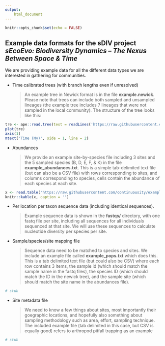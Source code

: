 ```yaml
---
output: 
    html_document
---
```


```r
knitr::opts_chunk$set(echo = FALSE)
```

## Example data formats for the sDIV project *sEcoEvo: Biodiversity Dynamics – The Nexus Between Space & Time*

We are providing example data for all the different data types we are interested in gathering for communities.

* Time calibrated trees (with branch lengths even if unresolved)
  
    > An example tree in Newick format is in the file **example.newick**. Please note that trees can include both sampled and unsampled lineages (the example tree includes 7 lineages that were not sampled in the local community). The structure of the tree looks like this:

```r
tre <- ape::read.tree(text = readLines('https://raw.githubusercontent.com/continuousity/example_data/master/example.newick'))
plot(tre)
axis(1)
mtext('Time (My)', side = 1, line = 2)
```


* Abundances 

    > We provide an example site-by-species file including 3 sites and the 5 sampled species (B, D, E, F, & K) in the file **example_abundances.txt**. This is a simple tab-delimited text file (but can also be a CSV file) with rows corresponding to sites, and columns corresponding to species, cells contain the abundance of each species at each site.

```r
x <- read.table('https://raw.githubusercontent.com/continuousity/example_data/master/example_abundances.txt')
knitr::kable(x, caption = '')
```

* Per location per taxon sequence data (including identical sequences). 

    > Example sequence data is shown in the **fastqs/** directory, with one fastq file per site, including all sequences for all individuals sequenced at that site. We will use these sequences to calculate nucleotide diversity per species per site.

* Sample/species/site mapping file

    > Sequence data need to be matched to species and sites. We include an example file called **example_pops.txt** which does this. This is a tab delimited text file (but could also be CSV) where each row contains 3 items, the sample id (which should match the sample name in the fastq files), the species ID (which should match the ID in the newick tree), and the sample site (which should match the site name in the abundances file).

```r
# stub
```

* Site metadata file

    > We need to know a few things about sites, most importantly their goegraphic locations, and hopefully also something about sampling methodology such as area, effort, sampling technique.  The included example file (tab delimited in this case, but CSV is equally good) refers to arthropod pitfall trapping as an example

```r
# stub
```
